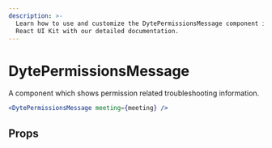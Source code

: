 ```yaml
---
description: >-
  Learn how to use and customize the DytePermissionsMessage component in Dyte's
  React UI Kit with our detailed documentation.
---
```


# DytePermissionsMessage

A component which shows permission related troubleshooting
information.

```jsx live
<DytePermissionsMessage meeting={meeting} />
```

## Props

<PropsTable of="dyte-permissions-message" />

<head>
  <title>React UI Kit DytePermissionsMessage</title>
</head>
